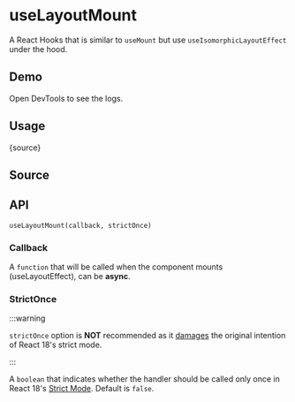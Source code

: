 # useLayoutMount


<HooksType category="Lifecycle" />


A React Hooks that is similar to <Link to="/reference/use-mount">`useMount`</Link> but use <Link to="/reference/use-isomorphic-layout-effect">`useIsomorphicLayoutEffect`</Link> under the hood.

## Demo

Open DevTools to see the logs.


<App />

## Usage


<RawCode>{source}</RawCode>

## Source


<Source />

## API

```tsx
useLayoutMount(callback, strictOnce)
```

### Callback

A `function` that will be called when the component mounts (useLayoutEffect), can be **async**.

### StrictOnce

:::warning

`strictOnce` option is **NOT** recommended as it [damages](https://react.dev/learn/synchronizing-with-effects#dont-use-refs-to-prevent-effects-from-firing) the original intention of React 18's strict mode.

:::

A `boolean` that indicates whether the handler should be called only once in React 18's [Strict Mode](https://react.dev/reference/react/StrictMode). Default is `false`.
